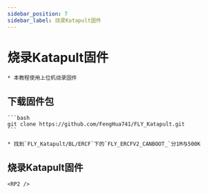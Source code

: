 ```yaml
---
sidebar_position: 7
sidebar_label: 烧录Katapult固件
---
```



# 烧录Katapult固件

    * 本教程使用上位机烧录固件

## 下载固件包

    ```bash
    git clone https://github.com/FengHua741/FLY_Katapult.git
    ```

    * 找到`FLY_Katapult/BL/ERCF`下的`FLY_ERCFV2_CANBOOT_`分1M与500K


## 烧录Katapult固件

    <RP2 />
